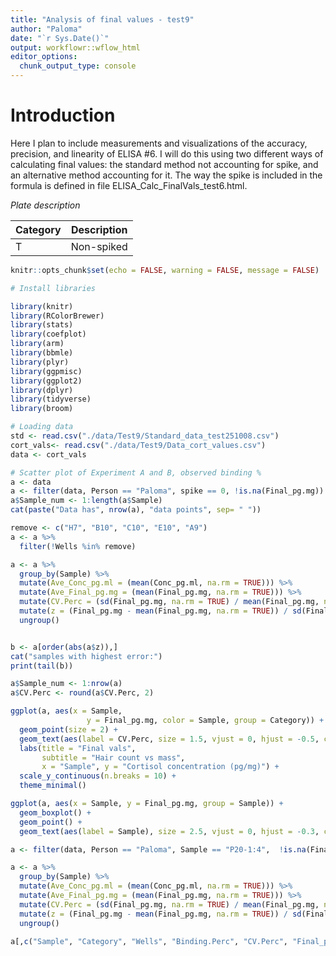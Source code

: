 ```yaml
---
title: "Analysis of final values - test9"
author: "Paloma"
date: "`r Sys.Date()`"
output: workflowr::wflow_html
editor_options: 
  chunk_output_type: console
---
```

# Introduction

Here I plan to include measurements and visualizations of the accuracy, precision, and linearity of ELISA #6. I will do this using two different ways of calculating final values: the standard method not accounting for spike, and an alternative method accounting for it. The way the spike is included in the formula is defined in file ELISA_Calc_FinalVals_test6.html.

*Plate description*

Category	  Description
---------  ---------------------------------------------------------------
T        	Non-spiked 


```r
knitr::opts_chunk$set(echo = FALSE, warning = FALSE, message = FALSE)
```

```r
# Install libraries

library(knitr)
library(RColorBrewer)
library(stats)
library(coefplot)
library(arm)
library(bbmle)
library(plyr)
library(ggpmisc)
library(ggplot2)
library(dplyr)
library(tidyverse)
library(broom)
```

```r
# Loading data
std <- read.csv("./data/Test9/Standard_data_test251008.csv")
cort_vals<- read.csv("./data/Test9/Data_cort_values.csv")
data <- cort_vals
```

```r
# Scatter plot of Experiment A and B, observed binding % 
a <- data
a <- filter(data, Person == "Paloma", spike == 0, !is.na(Final_pg.mg)) 
a$Sample_num <- 1:length(a$Sample)
cat(paste("Data has", nrow(a), "data points", sep= " "))

remove <- c("H7", "B10", "C10", "E10", "A9")
a <- a %>%
  filter(!Wells %in% remove)

a <- a %>%
  group_by(Sample) %>%
  mutate(Ave_Conc_pg.ml = (mean(Conc_pg.ml, na.rm = TRUE))) %>%
  mutate(Ave_Final_pg.mg = (mean(Final_pg.mg, na.rm = TRUE))) %>%
  mutate(CV.Perc = (sd(Final_pg.mg, na.rm = TRUE) / mean(Final_pg.mg, na.rm = TRUE)) * 100) %>%
  mutate(z = (Final_pg.mg - mean(Final_pg.mg, na.rm = TRUE)) / sd(Final_pg.mg, na.rm = TRUE)) %>%
  ungroup()


b <- a[order(abs(a$z)),]
cat("samples with highest error:")
print(tail(b))

a$Sample_num <- 1:nrow(a)
a$CV.Perc <- round(a$CV.Perc, 2)

ggplot(a, aes(x = Sample, 
                 y = Final_pg.mg, color = Sample, group = Category)) +
  geom_point(size = 2) +
  geom_text(aes(label = CV.Perc, size = 1.5, vjust = 0, hjust = -0.5, color = "gray30")) +
  labs(title = "Final vals",
       subtitle = "Hair count vs mass",
       x = "Sample", y = "Cortisol concentration (pg/mg)") +
  scale_y_continuous(n.breaks = 10) + 
  theme_minimal() 

ggplot(a, aes(x = Sample, y = Final_pg.mg, group = Sample)) + 
  geom_boxplot() +
  geom_point() + 
  geom_text(aes(label = Sample), size = 2.5, vjust = 0, hjust = -0.3, color = "gray30") 

```



```r

a <- filter(data, Person == "Paloma", Sample == "P20-1:4",  !is.na(Final_pg.mg)) 

a <- a %>%
  group_by(Sample) %>%
  mutate(Ave_Conc_pg.ml = (mean(Conc_pg.ml, na.rm = TRUE))) %>%
  mutate(Ave_Final_pg.mg = (mean(Final_pg.mg, na.rm = TRUE))) %>%
  mutate(CV.Perc = (sd(Final_pg.mg, na.rm = TRUE) / mean(Final_pg.mg, na.rm = TRUE)) * 100) %>%
  mutate(z = (Final_pg.mg - mean(Final_pg.mg, na.rm = TRUE)) / sd(Final_pg.mg, na.rm = TRUE)) %>%
  ungroup()

a[,c("Sample", "Category", "Wells", "Binding.Perc", "CV.Perc", "Final_pg.mg", "Ave_Final_pg.mg", "z")]
```



